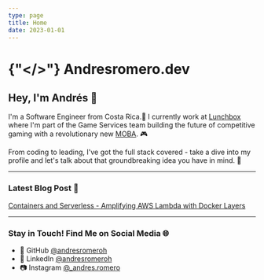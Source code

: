 ```yaml
---
type: page
title: Home
date: 2023-01-01
---
```


# {"</>"} Andresromero.dev

## Hey, I'm Andrés 👋

I'm a Software Engineer from Costa Rica.🌴 
I currently work at [Lunchbox](https://www.lunchboxentertainment.com) where I'm part of the Game Services team building the future of competitive gaming with a revolutionary new [MOBA](https://en.wikipedia.org/wiki/Multiplayer_online_battle_arena). 🎮

From coding to leading, I've got the full stack covered - take a dive into my profile and let's talk about that groundbreaking idea you have in mind. 🧠

---
### Latest Blog Post 📝
[Containers and Serverless - Amplifying AWS Lambda with Docker Layers](https://www.andresromero.dev/posts/containers-and-serverless)

---
### Stay in Touch! Find Me on Social Media 🌐

- 🐙 GitHub [@andresromeroh](https://github.com/andresromeroh)
- 💼 LinkedIn [@andresromeroh](https://www.linkedin.com/in/andresromeroh)
- 📷 Instagram [@_andres.romero](https://www.instagram.com/_andres.romero)
